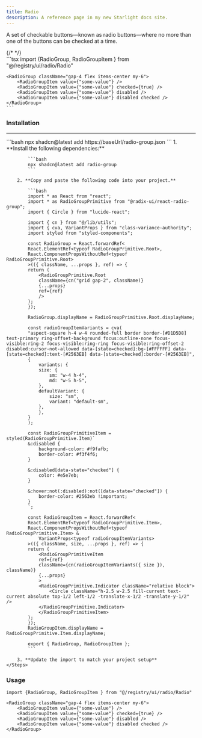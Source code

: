 ```yaml
---
title: Radio
description: A reference page in my new Starlight docs site.
---
```



A set of checkable buttons—known as radio buttons—where
no more than one of the buttons can be checked at a time.

<Tabs syncKey="tab">
  <TabItem label="Preview">
    <Card>
        <div className='flex justify-center items-center min-h-48'>
            {/* <RadioGroup className="gap-4 flex items-center my-6">
                <RadioGroupItem value={"some-value"} />
                <RadioGroupItem value={"some-value"} checked={true} />
                <RadioGroupItem value={"some-value"} disabled />
                <RadioGroupItem value={"some-value"} disabled checked />
            </RadioGroup> */}
        </div>
    </Card>
  </TabItem>
  <TabItem label="Code">
    ```tsx
    import {RadioGroup, RadioGroupItem } from "@/registry/ui/radio/Radio"
         
    <RadioGroup className="gap-4 flex items-center my-6">
        <RadioGroupItem value={"some-value"} />
        <RadioGroupItem value={"some-value"} checked={true} />
        <RadioGroupItem value={"some-value"} disabled />
        <RadioGroupItem value={"some-value"} disabled checked />
    </RadioGroup>
    ```
  </TabItem>
</Tabs>

### Installation

<hr />

<Tabs>
  <TabItem label="CLI">
    ```bash
    npx shadcn@latest add https://baseUrl/radio-group.json
    ```
  </TabItem>
  <TabItem label="Manual">      
    <Steps>
         1. **Install the following dependencies:**

            ```bash
            npx shadcn@latest add radio-group
            ```

        2. **Copy and paste the following code into your project.**

            ```bash
            import * as React from "react";
            import * as RadioGroupPrimitive from "@radix-ui/react-radio-group";
            import { Circle } from "lucide-react";

            import { cn } from "@/lib/utils";
            import { cva, VariantProps } from "class-variance-authority";
            import styled from "styled-components";

            const RadioGroup = React.forwardRef<
            React.ElementRef<typeof RadioGroupPrimitive.Root>,
            React.ComponentPropsWithoutRef<typeof RadioGroupPrimitive.Root>
            >(({ className, ...props }, ref) => {
            return (
                <RadioGroupPrimitive.Root
                className={cn("grid gap-2", className)}
                {...props}
                ref={ref}
                />
            );
            });

            RadioGroup.displayName = RadioGroupPrimitive.Root.displayName;

            const radioGroupItemVariants = cva(
            "aspect-square h-4 w-4 rounded-full border border-[#D1D5D8] text-primary ring-offset-background focus:outline-none focus-visible:ring-2 focus-visible:ring-ring focus-visible:ring-offset-2 disabled:cursor-not-allowed data-[state=checked]:bg-[#FFFFFF] data-[state=checked]:text-[#2563EB] data-[state=checked]:border-[#2563EB]",
            {
                variants: {
                size: {
                    sm: "w-4 h-4",
                    md: "w-5 h-5",
                },
                defaultVariant: {
                    size: "sm",
                    variant: "default-sm",
                },
                },
            }
            );

            const RadioGroupPrimitiveItem = styled(RadioGroupPrimitive.Item)`
            &:disabled {
                background-color: #f9fafb;
                border-color: #f3f4f6;
            }

            &:disabled[data-state="checked"] {
                color: #e5e7eb;
            }

            &:hover:not(:disabled):not([data-state="checked"]) {
                border-color: #2563eb !important;
            }
            `;

            const RadioGroupItem = React.forwardRef<
            React.ElementRef<typeof RadioGroupPrimitive.Item>,
            React.ComponentPropsWithoutRef<typeof RadioGroupPrimitive.Item> &
                VariantProps<typeof radioGroupItemVariants>
            >(({ className, size, ...props }, ref) => {
            return (
                <RadioGroupPrimitiveItem
                ref={ref}
                className={cn(radioGroupItemVariants({ size }), className)}
                {...props}
                >
                <RadioGroupPrimitive.Indicator className="relative block">
                    <Circle className="h-2.5 w-2.5 fill-current text-current absolute top-1/2 left-1/2 -translate-x-1/2 -translate-y-1/2" />
                </RadioGroupPrimitive.Indicator>
                </RadioGroupPrimitiveItem>
            );
            });
            RadioGroupItem.displayName = RadioGroupPrimitive.Item.displayName;

            export { RadioGroup, RadioGroupItem };
            ```

        3. **Update the import to match your project setup**
    </Steps>
  </TabItem>
</Tabs>

### Usage

```tsx
import {RadioGroup, RadioGroupItem } from "@/registry/ui/radio/Radio"
```

```tsx
<RadioGroup className="gap-4 flex items-center my-6">
    <RadioGroupItem value={"some-value"} />
    <RadioGroupItem value={"some-value"} checked={true} />
    <RadioGroupItem value={"some-value"} disabled />
    <RadioGroupItem value={"some-value"} disabled checked />
</RadioGroup>
```
